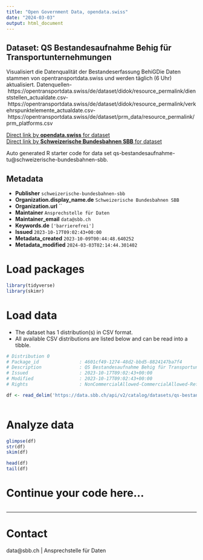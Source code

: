 ```yaml
---
title: "Open Government Data, opendata.swiss"
date: "2024-03-03"
output: html_document
---
```


## Dataset: QS Bestandesaufnahme Behig für Transportunternehmungen

Visualisiert die Datenqualität der Bestandeserfassung BehiGDie Daten stammen von opentransportdata.swiss und werden täglich (6 Uhr) aktualisiert. Datenquellen- https://opentransportdata.swiss/de/dataset/didok/resource_permalink/dienststellen_actualdate.csv- https://opentransportdata.swiss/de/dataset/didok/resource_permalink/verkehrspunktelemente_actualdate.csv- https://opentransportdata.swiss/de/dataset/prm_data/resource_permalink/prm_platforms.csv

[Direct link by **opendata.swiss** for dataset](https://opendata.swiss/de/dataset/qs-bestandesaufnahme-behig-fur-transportunternehmungen)<br>
[Direct link by **Schweizerische Bundesbahnen SBB** for dataset](https://data.sbb.ch/explore/dataset/qs-bestandesaufnahme-tu/)

Auto generated R starter code for data set qs-bestandesaufnahme-tu@schweizerische-bundesbahnen-sbb.

## Metadata

- **Publisher** `schweizerische-bundesbahnen-sbb`
- **Organization.display_name.de** `Schweizerische Bundesbahnen SBB`
- **Organization.url** ``
- **Maintainer** `Ansprechstelle für Daten`
- **Maintainer_email** `data@sbb.ch`
- **Keywords.de** `['barrierefrei']`
- **Issued** `2023-10-17T09:02:43+00:00`
- **Metadata_created** `2023-10-09T00:44:48.640252`
- **Metadata_modified** `2024-03-03T02:14:44.301402`


# Load packages

```r

library(tidyverse)
library(skimr)

```

# Load data

-   The dataset has 1 distribution(s) in CSV format.
-   All available CSV distributions are listed below and can be read into a tibble.

```r

# Distribution 0
# Package_id               : 4601cf49-1274-48d2-bbd5-8824147ba7f4
# Description              : QS Bestandesaufnahme Behig für Transportunternehmungen (csv)
# Issued                   : 2023-10-17T09:02:43+00:00
# Modified                 : 2023-10-17T09:02:43+00:00
# Rights                   : NonCommercialAllowed-CommercialAllowed-ReferenceRequired

df <- read_delim('https://data.sbb.ch/api/v2/catalog/datasets/qs-bestandesaufnahme-tu/exports/csv')



```

# Analyze data

```r

glimpse(df)
str(df)
skim(df)

head(df)
tail(df)

```

# Continue your code here...

```r

```

------------------------------------------------------------------------

# Contact

data@sbb.ch | Ansprechstelle für Daten

